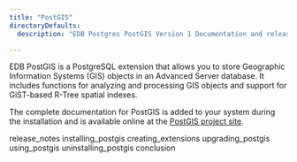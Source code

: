 ```yaml
---
title: "PostGIS"
directoryDefaults:
  description: "EDB Postgres PostGIS Version 1 Documentation and release notes."

---
```


EDB PostGIS is a PostgreSQL extension that allows you to store Geographic Information Systems (GIS) objects in an Advanced Server database. It includes functions for analyzing and processing GIS objects and support for GiST-based R-Tree spatial indexes.

The complete documentation for PostGIS is added to your system during the installation and is available online at the [PostGIS project site](https://postgis.net/documentation/).

<div class="toctree" maxdepth="3">

release_notes installing_postgis creating_extensions upgrading_postgis using_postgis uninstalling_postgis conclusion

</div>

